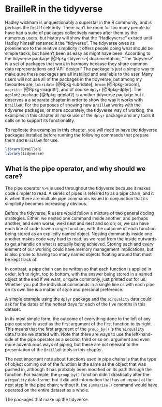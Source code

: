 # BrailleR in the tidyverse {#Tidyverse}


Hadley wickham is unquestionably a superstar in the R community, and is perhaps the first R celebrity. There can't be room for too many people to have had a suite of packages collectively names after them by the numerous users, but history will show that the "Hadleyverse" existed until Hadley himself renamed it the "tidyverse". The tidyverse owes its prominence to the relative simplicity it offers people doing what should be simple tasks, but haven't been as easy as might have been. According to the tidyverse package [@Rpkg-tidyverse] documentation, "The 'tidyverse' is a set of packages that work in harmony
    because they share common data representations and 'API' design." The package is just a simple way to make sure these packages are all installed and available to the user. Many users will not use all of the packages in the tidyverse, but among my favourites are, `lubridate` [@Rpkg-lubridate], `broom` [@Rpkg-broom], 
`magrittr` [@Rpkg-magrittr], and of course `dplyr` [@Rpkg-dplyr]. The `ggplot2` package [@Rpkg-ggplot2] is another tidyverse package but it deserves a a separate chapter in order to show the way it works with `BrailleR`.  For the purposes of showing how `BrailleR` works with the tidyverse packages, or more accurately, the tidyverse way of working, the examples in this chapter all make use of the `dplyr` package and any tools it calls on to support its functionality.

To replicate the examples in this chapter, you will need to have the tidyverse packages installed before running the following commands that prepare them and `BrailleR` for use.

```r
library(BrailleR)   
library(tidyverse)
```

## What is the pipe operator, and why should we care?

The pipe operator `%>%` is used throughout the tidyverse because it makes code simpler to read. A series of pipes is referred to as a pipe chain, and it is when there are multiple pipe commands issued in conjunction that its simplicity becomes increasingly obvious. 

Before the tidyverse, R users would follow a mixture of two general coding strategies. Either, we nested one command inside another, and perhaps another, and even worse, we'd nest and nest and so on; or, we can have each line of code have a single function, with the outcome of each function being stored as an explicitly named object. Nesting commands inside one another makes code very hard to read, as we read from the inside outwards to get a handle on what is actually being achieved. Storing each and every element of our working could have memory management implications, but is also prone to having too many named objects floating around that must be kept track of.

In contrast, a pipe chain can be written so that each function is applied in order, left to right, top to bottom, with the answer being stored in a named object at the end if we want, or quite commonly, just printed out for us. Whether you put the individual commands in a single line or with each pipe on its own line is a matter of style and personal preference.

A simple example using the `dplyr` package and the `airquality` data could ask for the dates of the hottest days for each of the five months in this dataset.
 
In its most simple form, the outcome of everything done to the left of any pipe operator is used as the first argument of the first function to its right. This means that the first argument of the `group_by()` is the `airquality` data.frame we started with.  Note that there are ways to use the left-hand-side of the pipe operator as a second, third or so on, argument and even more adventurous ways of piping, but these are not relevant to the presentation of the `BrailleR` tools in this chapter.

The next important note about functions used in pipe chains is that the type of object coming out of the function is the same as the object that was pushed in, although it has probably been modified on its path through the function. For example, the `group_by()` function didn't drastically alter the `airquality` data.frame, but it did add information that has an impact at the next step in the pipe chain; without it, the `summarise()` command would have operated on the entire dataset as a whole. 









The packages that make up the tidyverse

